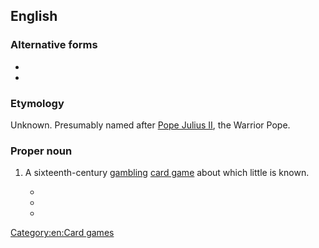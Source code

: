 ==English==

===Alternative forms===
* {{l|en|Pope July}}
* {{l|en|Pope Julio}}

===Etymology===
Unknown. Presumably named after [[w:Pope Julius II|Pope Julius II]], the Warrior Pope.

===Proper noun===
{{en-proper noun}}

# {{lb|en|obsolete}} A sixteenth-century [[gambling]] [[card game]] about which little is known.
#* {{quote-book|year=1525|author=[[w:John Skelton|John Skelton]]|url=http://books.google.com/books?id=H1g1AAAAMAAJ|title=Speke, Parrot
|passage=Of '''Pope Julius''' cardys he ys chefe cardynall.}}
#* {{quote-book|date=November 30, 1532|title=Privy Purse Expences of King Henry VIII, 30 Novembre 1532
|passage=Item the laste day delived unto the kings grace whiche his grace lost at '''pope July''' game wt my lady marquess and m Weston xvj cor}}
#* {{quote-book|year={{circa2|1596|short=yes}}|author=Sir John Harington|title=A Treatise on Playe|quoted_in=Nugae antiquae|year_published=1804
|passage='''Pope Julio''' (if I fail not in the name, and sure I am that there is a game of the cards after his name) was a great and wary player, a great vertue in a man of his profession}}

[[Category:en:Card games]]